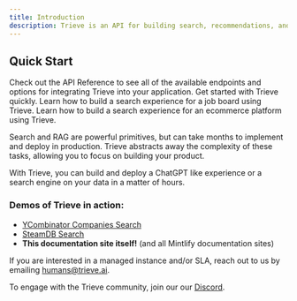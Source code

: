 ```yaml
---
title: Introduction
description: Trieve is an API for building search, recommendations, and RAG experiences.
---
```


## Quick Start

<CardGroup cols={2}>
  <Card title="API Reference" icon="webhook" href="/api-reference">
    Check out the API Reference to see all of the available endpoints and options for integrating Trieve into your application.
  </Card>
  <Card title="Getting Started" icon="play" href="/quickstart">
    Get started with Trieve quickly.
  </Card>
  <Card title="Build Search for a Job Board" icon="user-doctor" href="/examples/job-board">
    Learn how to build a search experience for a job board using Trieve.
  </Card>
  <Card title="Build Search for Ecommerce" icon="cart-shopping" href="/examples/ecommerce">
    Learn how to build a search experience for an ecommerce platform using Trieve.
  </Card>
</CardGroup>



Search and RAG are powerful primitives, but can take months to implement and deploy in production. Trieve abstracts away the complexity of these tasks, allowing you to focus on building your product.

With Trieve, you can build and deploy a ChatGPT like experience or a search engine on your data in a matter of hours.



### Demos of Trieve in action:

- [YCombinator Companies Search](https://yc.trieve.ai)
- [SteamDB Search](https://steamdb.trieve.ai)
- **This documentation site itself!** (and all Mintlify documentation sites)

If you are interested in a managed instance and/or SLA, reach out to us by emailing humans@trieve.ai.

To engage with the Trieve community, join our our [Discord](https://discord.com/invite/E9sPRZqpDT).

